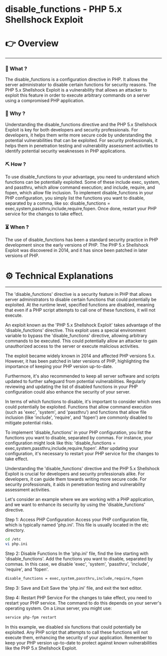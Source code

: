# disable_functions - PHP 5.x Shellshock Exploit


# 👉 Overview

---

### 👀 What ?

The disable_functions is a configuration directive in PHP. It allows the server administrator to disable certain functions for security reasons. The PHP 5.x Shellshock Exploit is a vulnerability that allows an attacker to exploit this feature in order to execute arbitrary commands on a server using a compromised PHP application.


### 🧐 Why ?

Understanding the disable_functions directive and the PHP 5.x Shellshock Exploit is key for both developers and security professionals. For developers, it helps them write more secure code by understanding the potential vulnerabilities that can be exploited. For security professionals, it helps them in penetration testing and vulnerability assessment activities to identify potential security weaknesses in PHP applications.


### ⛏️ How ?

To use disable_functions to your advantage, you need to understand which functions can be potentially exploited. Some of these include exec, system, and passthru, which allow command execution; and include, require, and fopen, which allow file inclusion. To implement disable_functions in your PHP configuration, you simply list the functions you want to disable, separated by a comma, like so: disable_functions = exec,system,passthru,include,require,fopen. Once done, restart your PHP service for the changes to take effect.


### ⏳ When ?

The use of disable_functions has been a standard security practice in PHP development since the early versions of PHP. The PHP 5.x Shellshock Exploit was discovered in 2014, and it has since been patched in later versions of PHP.


# ⚙️ Technical Explanations

---

The 'disable_functions' directive is a security feature in PHP that allows server administrators to disable certain functions that could potentially be exploited. At the runtime level, specified functions are disabled, meaning that even if a PHP script attempts to call one of these functions, it will not execute.

An exploit known as the 'PHP 5.x Shellshock Exploit' takes advantage of the 'disable_functions' directive. This exploit uses a special environment variable to bypass the 'disable_functions' directive, allowing arbitrary commands to be executed. This could potentially allow an attacker to gain unauthorized access to the server or execute malicious activities.

The exploit became widely known in 2014 and affected PHP versions 5.x. However, it has been patched in later versions of PHP, highlighting the importance of keeping your PHP version up-to-date.

Furthermore, it's also recommended to keep all server software and scripts updated to further safeguard from potential vulnerabilities. Regularly reviewing and updating the list of disabled functions in your PHP configuration could also enhance the security of your server.

In terms of which functions to disable, it's important to consider which ones could potentially be exploited. Functions that allow command execution (such as 'exec', 'system', and 'passthru') and functions that allow file inclusion (like 'include', 'require', and 'fopen') are commonly disabled to mitigate potential risks.

To implement 'disable_functions' in your PHP configuration, you list the functions you want to disable, separated by commas. For instance, your configuration might look like this: 'disable_functions = exec,system,passthru,include,require,fopen'. After updating your configuration, it's necessary to restart your PHP service for the changes to take effect.

Understanding the 'disable_functions' directive and the PHP 5.x Shellshock Exploit is crucial for developers and security professionals alike. For developers, it can guide them towards writing more secure code. For security professionals, it aids in penetration testing and vulnerability assessment activities.

Let's consider an example where we are working with a PHP application, and we want to enhance its security by using the 'disable_functions' directive.

Step 1: Access PHP Configuration
Access your PHP configuration file, which is typically named 'php.ini'. This file is usually located in the etc directory.

```bash
cd /etc
vi php.ini

```

Step 2: Disable Functions
In the 'php.ini' file, find the line starting with 'disable_functions'. Add the functions you want to disable, separated by commas. In this case, we disable 'exec', 'system', 'passthru', 'include', 'require', and 'fopen'.

```bash
disable_functions = exec,system,passthru,include,require,fopen

```

Step 3: Save and Exit
Save the 'php.ini' file, and exit the text editor.

Step 4: Restart PHP Service
For the changes to take effect, you need to restart your PHP service. The command to do this depends on your server's operating system. On a Linux server, you might use:

```bash
service php-fpm restart

```

In this example, we disabled six functions that could potentially be exploited. Any PHP script that attempts to call these functions will not execute them, enhancing the security of your application. Remember to keep your PHP version up-to-date to protect against known vulnerabilities like the PHP 5.x Shellshock Exploit.

